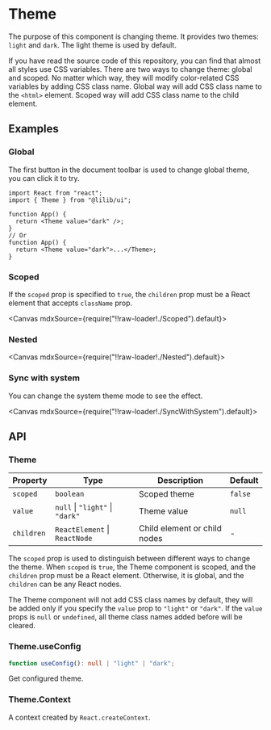 
<Meta title="Configs/Theme" />

# Theme

The purpose of this component is changing theme. It provides two themes: `light` and `dark`. The light theme is used by default.

If you have read the source code of this repository, you can find that almost all styles use CSS variables. There are two ways to change theme: global and scoped. No matter which way, they will modify color-related CSS variables by adding CSS class name. Global way will add CSS class name to the `<html>` element. Scoped way will add CSS class name to the child element.

## Examples

### Global

The first button in the document toolbar is used to change global theme, you can click it to try.

```tsx
import React from "react";
import { Theme } from "@lilib/ui";

function App() {
  return <Theme value="dark" />;
}
// Or
function App() {
  return <Theme value="dark">...</Theme>;
}
```

### Scoped

If the `scoped` prop is specified to `true`, the `children` prop must be a React element that accepts `className` prop.

<Canvas mdxSource={require("!!raw-loader!./Scoped").default}>
  <Story id="examples-theme--scoped" />
</Canvas>

### Nested

<Canvas mdxSource={require("!!raw-loader!./Nested").default}>
  <Story id="examples-theme--nested" />
</Canvas>

### Sync with system

You can change the system theme mode to see the effect.

<Canvas mdxSource={require("!!raw-loader!./SyncWithSystem").default}>
  <Story id="examples-theme--sync-with-system" />
</Canvas>

## API

### Theme

| Property   | Type                            | Description                  | Default |
| ---------- | ------------------------------- | ---------------------------- | ------- |
| `scoped`   | `boolean`                       | Scoped theme                 | `false` |
| `value`    | `null` \| `"light"` \| `"dark"` | Theme value                  | `null`  |
| `children` | `ReactElement` \| `ReactNode`   | Child element or child nodes | -       |

The `scoped` prop is used to distinguish between different ways to change the theme. When `scoped` is `true`, the Theme component is scoped, and the `children` prop must be a React element. Otherwise, it is global, and the `children` can be any React nodes.

The Theme component will not add CSS class names by default, they will be added only if you specify the `value` prop to `"light"` or `"dark"`. If the `value` props is `null` or `undefined`, all theme class names added before will be cleared.

### Theme.useConfig

```ts
function useConfig(): null | "light" | "dark";
```

Get configured theme.

### Theme.Context

A context created by `React.createContext`.
